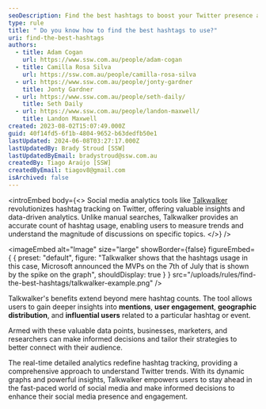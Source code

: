 ```yaml
---
seoDescription: Find the best hashtags to boost your Twitter presence and engagement with Talkwalker's powerful analytics tools.
type: rule
title: " Do you know how to find the best hashtags to use?"
uri: find-the-best-hashtags
authors:
  - title: Adam Cogan
    url: https://www.ssw.com.au/people/adam-cogan
  - title: Camilla Rosa Silva
    url: https://ssw.com.au/people/camilla-rosa-silva
  - url: https://www.ssw.com.au/people/jonty-gardner
    title: Jonty Gardner
  - url: https://www.ssw.com.au/people/seth-daily/
    title: Seth Daily
  - url: https://www.ssw.com.au/people/landon-maxwell/
    title: Landon Maxwell
created: 2023-08-02T15:07:49.000Z
guid: 40f14fd5-6f1b-4804-9652-b63dedfb50e1
lastUpdated: 2024-06-08T03:27:17.000Z
lastUpdatedBy: Brady Stroud [SSW]
lastUpdatedByEmail: bradystroud@ssw.com.au
createdBy: Tiago Araújo [SSW]
createdByEmail: tiagov8@gmail.com
isArchived: false
---
```


<introEmbed
  body={<>
Social media analytics tools like [Talkwalker](https://www.talkwalker.com) revolutionizes hashtag tracking on Twitter, offering valuable insights and data-driven analytics. Unlike manual searches, Talkwalker provides an accurate count of hashtag usage, enabling users to measure trends and understand the magnitude of discussions on specific topics.
  </>}
/>

<imageEmbed
  alt="Image"
  size="large"
  showBorder={false}
  figureEmbed={ {
    preset: "default",
    figure: "Talkwalker shows that the hashtags usage in this case, Microsoft announced the MVPs on the 7th of July that is shown by the spike on the graph",
    shouldDisplay: true
  } }
  src="/uploads/rules/find-the-best-hashtags/talkwalker-example.png"
/>


Talkwalker's benefits extend beyond mere hashtag counts. The tool allows users to gain deeper insights into **mentions**, **user engagement**, **geographic distribution**, and **influential users** related to a particular hashtag or event.

Armed with these valuable data points, businesses, marketers, and researchers can make informed decisions and tailor their strategies to better connect with their audience.

The real-time detailed analytics redefine hashtag tracking, providing a comprehensive approach to understand Twitter trends. With its dynamic graphs and powerful insights, Talkwalker empowers users to stay ahead in the fast-paced world of social media and make informed decisions to enhance their social media presence and engagement.
